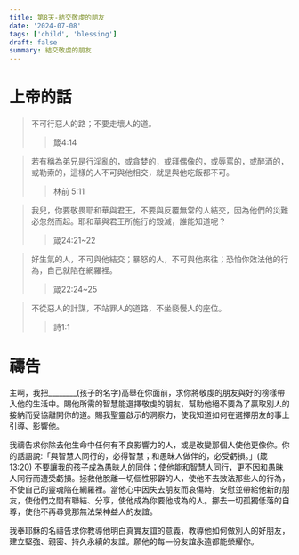 ```yaml
---
title: 第8天-結交敬虔的朋友
date: '2024-07-08'
tags: ['child', 'blessing']
draft: false
summary: 結交敬虔的朋友
---
```


# 上帝的話

> 不可行惡人的路；不要走壞人的道。
>> 箴4:14

> 若有稱為弟兄是行淫亂的，或貪婪的，或拜偶像的，或辱罵的，或醉酒的，或勒索的，這樣的人不可與他相交，就是與他吃飯都不可。
>> 林前 5:11

> 我兒，你要敬畏耶和華與君王，不要與反覆無常的人結交，因為他們的災難必忽然而起。耶和華與君王所施行的毀滅，誰能知道呢？
>> 箴24:21~22

> 好生氣的人，不可與他結交；暴怒的人，不可與他來往；恐怕你效法他的行為，自己就陷在網羅裡。
>> 箴22:24~25

> 不從惡人的計謀，不站罪人的道路，不坐褻慢人的座位。
>> 詩1:1

# 禱告

主啊，我把________(孩子的名字)高舉在你面前，求你將敬虔的朋友與好的榜樣帶入他的生活中。賜他所需的智慧能選擇敬虔的朋友，幫助他絕不要為了贏取別人的接納而妥協離開你的道。賜我聖靈啟示的洞察力，使我知道如何在選擇朋友的事上引導、影響他。

我禱告求你除去他生命中任何有不良影響力的人，或是改變那個人使他更像你。你的話語說:「與智慧人同行的，必得智慧；和愚昧人做伴的，必受虧損。」(箴13:20) 不要讓我的孩子成為愚昧人的同伴；使他能和智慧人同行，更不因和愚昧人同行而遭受虧損。拯救他脫離一切個性邪僻的人，使他不去效法那些人的行為，不使自己的靈魂陷在網羅裡。當他心中因失去朋友而哀傷時，安慰並帶給他新的朋友，使他們之間有聯結、分享，使他成為你要他成為的人。挪去一切孤獨低落的自尊，使他不再尋覓那無法榮神益人的友誼。

我奉耶穌的名禱告求你教導他明白真實友誼的意義，教導他如何做別人的好朋友，建立堅強、親密、持久永續的友誼。願他的每一份友誼永遠都能榮耀你。
